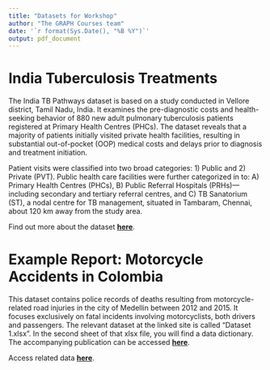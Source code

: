 ```yaml
---
title: "Datasets for Workshop"
author: "The GRAPH Courses team"
date: '`r format(Sys.Date(), "%B %Y")`'
output: pdf_document
---
```


# India Tuberculosis Treatments

The India TB Pathways dataset is based on a study conducted in Vellore district, Tamil Nadu, India. It examines the pre-diagnostic costs and health-seeking behavior of 880 new adult pulmonary tuberculosis patients registered at Primary Health Centres (PHCs). The dataset reveals that a majority of patients initially visited private health facilities, resulting in substantial out-of-pocket (OOP) medical costs and delays prior to diagnosis and treatment initiation.

Patient visits were classified into two broad categories: 1) Public and 2) Private (PVT). Public health care facilities were further categorized in to: A) Primary Health Centres (PHCs), B) Public Referral Hospitals (PRHs)—including secondary and tertiary referral centres, and C) TB Sanatorium (ST), a nodal centre for TB management, situated in Tambaram, Chennai, about 120 km away from the study area.

Find out more about the dataset [**here**](https://tinyurl.com/india-tb-pathways-and-costs).

# Example Report: Motorcycle Accidents in Colombia

This dataset contains police records of deaths resulting from motorcycle-related road injuries in the city of Medellin between 2012 and 2015. It focuses exclusively on fatal incidents involving motorcyclists, both drivers and passengers. The relevant dataset at the linked site is called "Dataset 1.xlsx". In the second sheet of that xlsx file, you will find a data dictionary. The accompanying publication can be accessed [**here**](https://journals.plos.org/plosone/article?id=10.1371/journal.pone.0256758).

Access related data [**here**](https://tinyurl.com/motorcycle-accidents-colombia).
